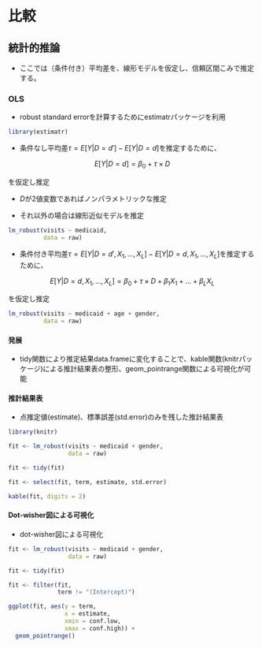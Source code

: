 # 比較

## 統計的推論

- ここでは（条件付き）平均差を、線形モデルを仮定し、信頼区間こみで推定する。

### OLS

- robust standard errorを計算するためにestimatrパッケージを利用

```r
library(estimatr)
```

- 条件なし平均差$\tau=E[Y|D=d']-E[Y|D=d]$を推定するために、

$$E[Y|D=d]=\beta_0 + \tau\times D$$

を仮定し推定
  
  - $D$が2値変数であればノンパラメトリックな推定
  
  - それ以外の場合は線形近似モデルを推定

```r
lm_robust(visits ~ medicaid,
          data = raw)
```

- 条件付き平均差$\tau=E[Y|D=d', X_1,...,X_L]-E[Y|D=d,X_1,...,X_L]$を推定するために、

$$E[Y|D=d,X_1,...,X_L]=\beta_0 + \tau\times D + \beta_1 X_1+...+\beta_L X_L$$

を仮定し推定
  

```r
lm_robust(visits ~ medicaid + age + gender,
          data = raw)
```

#### 発展{-}

- tidy関数により推定結果data.frameに変化することで、kable関数(knitrパッケージ)による推計結果表の整形、geom_pointrange関数による可視化が可能

#### 推計結果表{-}

- 点推定値(estimate)、標準誤差(std.error)のみを残した推計結果表

```r
library(knitr)

fit <- lm_robust(visits ~ medicaid + gender,
                 data = raw)

fit <- tidy(fit)

fit <- select(fit, term, estimate, std.error)

kable(fit, digits = 2)
```


#### Dot-wisher図による可視化{-}

- dot-wisher図による可視化

```r
fit <- lm_robust(visits ~ medicaid + gender,
                 data = raw)

fit <- tidy(fit)

fit <- filter(fit,
              term != "(Intercept)")

ggplot(fit, aes(y = term,
                x = estimate,
                xmin = conf.low,
                xmax = conf.high)) +
  geom_pointrange()
```


